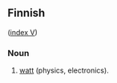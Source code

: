 ==Finnish==
([[Wiktionary:Finnish_index_v|index V]])

===Noun===

# [[watt]] (physics, electronics).